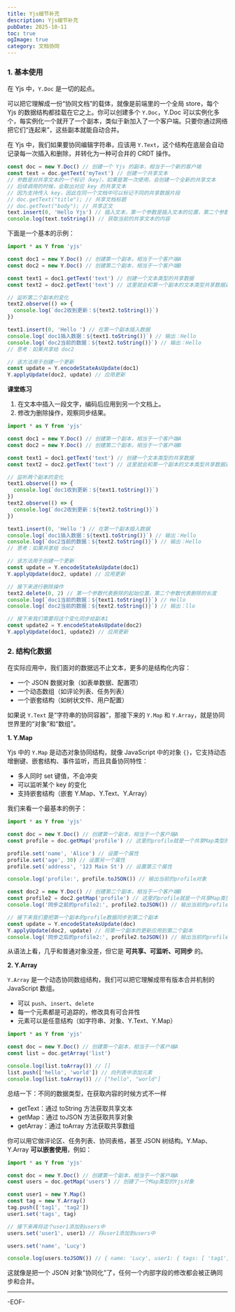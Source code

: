 ```yaml
---
title: Yjs细节补充
description: Yjs细节补充
pubDate: 2025-10-11
toc: true
ogImage: true
category: 文档协同
---
```


### 1. 基本使用

在 Yjs 中，`Y.Doc` 是一切的起点。

可以把它理解成一份“协同文档”的载体，就像是前端里的一个全局 store，每个 Yjs 的数据结构都挂载在它之上。你可以创建多个 `Y.Doc`，Y.Doc 可以实例化多个，每实例化一个就开了一个副本，类似于新加入了一个客户端。只要你通过网络把它们“连起来”，这些副本就能自动合并。

在 Yjs 中，我们如果要协同编辑字符串，应该用 `Y.Text`，这个结构在底层会自动记录每一次插入和删除，并转化为一种可合并的 CRDT 操作。

```js
const doc = new Y.Doc() // 创建一个 Yjs 的副本，相当于一个新的客户端
const text = doc.getText('myText') // 创建一个共享文本
// 参数是对共享文本的一个标识（key），如果是第一次使用，会创建一个全新的共享文本
// 后续调用的时候，会取出对应 key 的共享文本
// 因为支持传入 key，因此在同一个文档中可以标记不同的共享数据片段
// doc.getText("title"); // 共享文档标题
// doc.getText("body"); // 共享正文
text.insert(0, 'Hello Yjs') // 插入文本，第一个参数是插入文本的位置，第二个参数是要插入的文本内容
console.log(text.toString()) // 获取当前的共享文本的内容
```

下面是一个基本的示例：

```js
import * as Y from 'yjs'

const doc1 = new Y.Doc() // 创建第一个副本，相当于一个客户端A
const doc2 = new Y.Doc() // 创建第二个副本，相当于一个客户端B

const text1 = doc1.getText('text') // 创建一个文本类型的共享数据
const text2 = doc2.getText('text') // 这里就会和第一个副本的文本类型共享数据进行同步

// 监听第二个副本的变化
text2.observe(() => {
  console.log(`doc2收到更新：${text2.toString()}`)
})

text1.insert(0, 'Hello ') // 在第一个副本插入数据
console.log(`doc1插入数据：${text1.toString()}`) // 输出：Hello
console.log(`doc2当前的数据：${text2.toString()}`) // 输出：Hello
// 思考：如果共享给 doc2

// 该方法用于创建一个更新
const update = Y.encodeStateAsUpdate(doc1)
Y.applyUpdate(doc2, update) // 应用更新
```

**课堂练习**

1. 在文本中插入一段文字，编码后应用到另一个文档上。
2. 修改为删除操作，观察同步结果。

```js
import * as Y from 'yjs'

const doc1 = new Y.Doc() // 创建第一个副本，相当于一个客户端A
const doc2 = new Y.Doc() // 创建第二个副本，相当于一个客户端B

const text1 = doc1.getText('text') // 创建一个文本类型的共享数据
const text2 = doc2.getText('text') // 这里就会和第一个副本的文本类型共享数据进行同步

// 监听两个副本的变化
text1.observe(() => {
  console.log(`doc1收到更新：${text1.toString()}`)
})
text2.observe(() => {
  console.log(`doc2收到更新：${text2.toString()}`)
})

text1.insert(0, 'Hello ') // 在第一个副本插入数据
console.log(`doc1插入数据：${text1.toString()}`) // 输出：Hello
console.log(`doc2当前的数据：${text2.toString()}`) // 输出：Hello
// 思考：如果共享给 doc2

// 该方法用于创建一个更新
const update = Y.encodeStateAsUpdate(doc1)
Y.applyUpdate(doc2, update) // 应用更新

// 接下来进行删除操作
text2.delete(0, 2) // 第一个参数代表删除的起始位置，第二个参数代表删除的长度
console.log(`doc1当前的数据：${text1.toString()}`) // Hello
console.log(`doc2当前的数据：${text2.toString()}`) // 输出：llo

// 接下来我们需要将这个变化同步给副本1
const update2 = Y.encodeStateAsUpdate(doc2)
Y.applyUpdate(doc1, update2) // 应用更新
```

### 2. 结构化数据

在实际应用中，我们面对的数据远不止文本，更多的是结构化内容：

- 一个 JSON 数据对象（如表单数据、配置项）
- 一个动态数组（如评论列表、任务列表）
- 一个嵌套结构（如树状文件、用户配置）

如果说 `Y.Text` 是“字符串的协同容器”，那接下来的 `Y.Map` 和 `Y.Array`，就是协同世界里的“对象”和“数组”。

**1. Y.Map**

Yjs 中的 `Y.Map` 是动态对象协同结构，就像 JavaScript 中的对象 `{}`，它支持动态增删键、嵌套结构、事件监听，而且具备协同特性：

- 多人同时 set 键值，不会冲突
- 可以监听某个 key 的变化
- 支持嵌套结构（嵌套 Y.Map、Y.Text、Y.Array）

我们来看一个最基本的例子：

```js
import * as Y from 'yjs'

const doc = new Y.Doc() // 创建第一个副本，相当于一个客户端A
const profile = doc.getMap('profile') // 这里的profile就是一个共享Map类型的数据

profile.set('name', 'Alice') // 设置一个属性
profile.set('age', 30) // 设置另一个属性
profile.set('address', '123 Main St') // 设置第三个属性

console.log('profile:', profile.toJSON()) // 输出当前的profile对象

const doc2 = new Y.Doc() // 创建第二个副本，相当于一个客户端B
const profile2 = doc2.getMap('profile') // 这里的profile就是一个共享Map类型的数据
console.log('同步之前的profile2:', profile2.toJSON()) // 输出当前的profile对象

// 接下来我们要把第一个副本的profile数据同步到第二个副本
const update = Y.encodeStateAsUpdate(doc)
Y.applyUpdate(doc2, update) // 将第一个副本的更新应用到第二个副本
console.log('同步之后的profile2:', profile2.toJSON()) // 输出当前的profile对象
```

从语法上看，几乎和普通对象没差，但它是 **可共享、可监听、可同步** 的。

**2. Y.Array**

`Y.Array` 是一个动态协同数组结构，我们可以把它理解成带有版本合并机制的 JavaScript 数组。

- 可以 `push`、`insert`、`delete`
- 每一个元素都是可追踪的，修改具有可合并性
- 元素可以是任意结构（如字符串、对象、Y.Text、Y.Map）

```js
import * as Y from 'yjs'

const doc = new Y.Doc() // 创建第一个副本，相当于一个客户端A
const list = doc.getArray('list')

console.log(list.toArray()) // []
list.push(['hello', 'world']) // 向列表中添加元素
console.log(list.toArray()) // ["hello", "world"]
```

总结一下：不同的数据类型，在获取内容的时候方式不一样

- getText：通过 toString 方法获取共享文本
- getMap：通过 toJSON 方法获取共享对象
- getArray：通过 toArray 方法获取共享数组

你可以用它做评论区、任务列表、协同表格，甚至 JSON 树结构。Y.Map、Y.Array **可以嵌套使用**，例如：

```js
import * as Y from 'yjs'

const doc = new Y.Doc() // 创建第一个副本，相当于一个客户端A
const users = doc.getMap('users') // 创建了一个Map类型的Yjs对象

const user1 = new Y.Map()
const tag = new Y.Array()
tag.push(['tag1', 'tag2'])
user1.set('tags', tag)

// 接下来再将这个user1添加到users中
users.set('user1', user1) // 将user1添加到users中

users.set('name', 'Lucy')

console.log(users.toJSON()) // { name: 'Lucy', user1: { tags: [ 'tag1', 'tag2' ] } }
```

这就像是把一个 JSON 对象“协同化”了，任何一个内部字段的修改都会被正确同步和合并。

---

-EOF-
